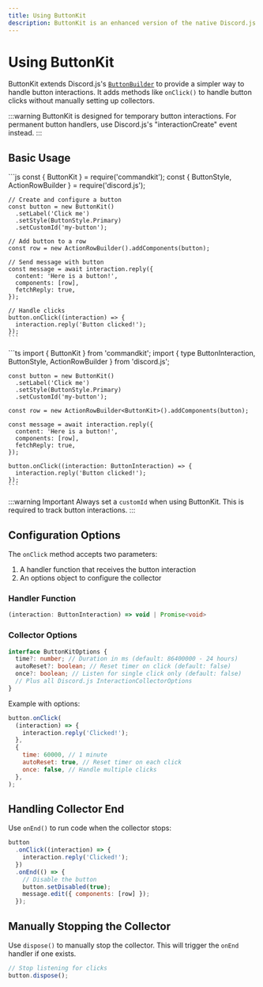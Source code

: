 ```yaml
---
title: Using ButtonKit
description: ButtonKit is an enhanced version of the native Discord.js ButtonBuilder, designed to simplify the process of creating and handling button interactions in your Discord bot.
---
```



# Using ButtonKit

ButtonKit extends Discord.js's [`ButtonBuilder`](https://discord.js.org/docs/packages/builders/1.9.0/ButtonBuilder:Class) to provide a simpler way to handle button interactions. It adds methods like `onClick()` to handle button clicks without manually setting up collectors.

:::warning
ButtonKit is designed for temporary button interactions. For permanent button handlers, use Discord.js's "interactionCreate" event instead.
:::

## Basic Usage

<Tabs>
  <TabItem value="cjs" label='CommonJS' default>
    ```js
    const { ButtonKit } = require('commandkit');
    const { ButtonStyle, ActionRowBuilder } = require('discord.js');

    // Create and configure a button
    const button = new ButtonKit()
      .setLabel('Click me')
      .setStyle(ButtonStyle.Primary)
      .setCustomId('my-button');

    // Add button to a row
    const row = new ActionRowBuilder().addComponents(button);

    // Send message with button
    const message = await interaction.reply({
      content: 'Here is a button!',
      components: [row],
      fetchReply: true,
    });

    // Handle clicks
    button.onClick((interaction) => {
      interaction.reply('Button clicked!');
    });
    ```

  </TabItem>

  <TabItem value='ts' label='TypeScript'>
    ```ts
    import { ButtonKit } from 'commandkit';
    import { 
      type ButtonInteraction, 
      ButtonStyle, 
      ActionRowBuilder 
    } from 'discord.js';

    const button = new ButtonKit()
      .setLabel('Click me')
      .setStyle(ButtonStyle.Primary)
      .setCustomId('my-button');

    const row = new ActionRowBuilder<ButtonKit>().addComponents(button);

    const message = await interaction.reply({
      content: 'Here is a button!',
      components: [row],
      fetchReply: true,
    });

    button.onClick((interaction: ButtonInteraction) => {
      interaction.reply('Button clicked!');
    });
    ```

  </TabItem>
</Tabs>

:::warning Important
Always set a `customId` when using ButtonKit. This is required to track button interactions.
:::

## Configuration Options

The `onClick` method accepts two parameters:

1. A handler function that receives the button interaction
2. An options object to configure the collector

### Handler Function

```ts
(interaction: ButtonInteraction) => void | Promise<void>
```

### Collector Options

```ts
interface ButtonKitOptions {
  time?: number; // Duration in ms (default: 86400000 - 24 hours)
  autoReset?: boolean; // Reset timer on click (default: false)
  once?: boolean; // Listen for single click only (default: false)
  // Plus all Discord.js InteractionCollectorOptions
}
```

Example with options:

```js
button.onClick(
  (interaction) => {
    interaction.reply('Clicked!');
  },
  {
    time: 60000, // 1 minute
    autoReset: true, // Reset timer on each click
    once: false, // Handle multiple clicks
  },
);
```

## Handling Collector End

Use `onEnd()` to run code when the collector stops:

```js
button
  .onClick((interaction) => {
    interaction.reply('Clicked!');
  })
  .onEnd(() => {
    // Disable the button
    button.setDisabled(true);
    message.edit({ components: [row] });
  });
```

## Manually Stopping the Collector

Use `dispose()` to manually stop the collector. This will trigger the `onEnd` handler if one exists.

```js
// Stop listening for clicks
button.dispose();
```
